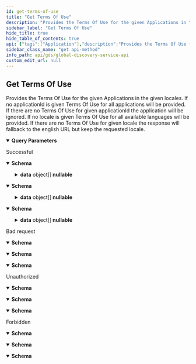 ```yaml
---
id: get-terms-of-use
title: "Get Terms Of Use"
description: "Provides the Terms Of Use for the given Applications in the given locales."
sidebar_label: "Get Terms Of Use"
hide_title: true
hide_table_of_contents: true
api: {"tags":["Application"],"description":"Provides the Terms Of Use for the given Applications in the given locales.\r\nIf no applicationId is given Terms Of Use for all applications will be provided.\r\nIf there are no Terms Of Use for given applicationId the application will be ignored.\r\nIf no locale is given Terms Of Use for all available languages will be provided.\r\nIf there are no Terms Of Use for given locale the response will fallback to the english URL but keep the requested locale.","operationId":"GetTermsOfUse","parameters":[{"name":"applicationId","in":"query","description":"Id of the tapio application","schema":{"type":"array","items":{"type":"string","format":"uuid"}}},{"name":"locale","in":"query","description":"Two letter language code according to ISO 639-1:2002","schema":{"type":"array","items":{"type":"string"}}}],"responses":{"200":{"description":"Successful","content":{"text/plain":{"schema":{"type":"object","properties":{"data":{"type":"array","items":{"type":"object","properties":{"applicationId":{"type":"string","description":"The ID of the application in tapio","format":"uuid"},"version":{"type":"string","description":"The version of the most recently published Terms Of Use","nullable":true},"locale":{"type":"string","description":"The locale of the language in which the Terms Of Use are written","nullable":true},"url":{"type":"string","description":"The URL to the most recently published Terms Of Use","format":"uri","nullable":true}},"additionalProperties":false,"description":"Information about a single Terms Of Use in a single language"},"nullable":true},"totalCount":{"type":"integer","description":"The total count of the Terms Of Use","format":"int32","readOnly":true}},"additionalProperties":false,"description":"Terms Of Use response"}},"application/json":{"schema":{"type":"object","properties":{"data":{"type":"array","items":{"type":"object","properties":{"applicationId":{"type":"string","description":"The ID of the application in tapio","format":"uuid"},"version":{"type":"string","description":"The version of the most recently published Terms Of Use","nullable":true},"locale":{"type":"string","description":"The locale of the language in which the Terms Of Use are written","nullable":true},"url":{"type":"string","description":"The URL to the most recently published Terms Of Use","format":"uri","nullable":true}},"additionalProperties":false,"description":"Information about a single Terms Of Use in a single language"},"nullable":true},"totalCount":{"type":"integer","description":"The total count of the Terms Of Use","format":"int32","readOnly":true}},"additionalProperties":false,"description":"Terms Of Use response"}},"text/json":{"schema":{"type":"object","properties":{"data":{"type":"array","items":{"type":"object","properties":{"applicationId":{"type":"string","description":"The ID of the application in tapio","format":"uuid"},"version":{"type":"string","description":"The version of the most recently published Terms Of Use","nullable":true},"locale":{"type":"string","description":"The locale of the language in which the Terms Of Use are written","nullable":true},"url":{"type":"string","description":"The URL to the most recently published Terms Of Use","format":"uri","nullable":true}},"additionalProperties":false,"description":"Information about a single Terms Of Use in a single language"},"nullable":true},"totalCount":{"type":"integer","description":"The total count of the Terms Of Use","format":"int32","readOnly":true}},"additionalProperties":false,"description":"Terms Of Use response"}}}},"400":{"description":"Bad request","content":{"text/plain":{"schema":{"type":"object","properties":{"message":{"type":"string","nullable":true},"details":{"type":"array","items":{"type":"string"},"nullable":true}},"additionalProperties":false}},"application/json":{"schema":{"type":"object","properties":{"message":{"type":"string","nullable":true},"details":{"type":"array","items":{"type":"string"},"nullable":true}},"additionalProperties":false}},"text/json":{"schema":{"type":"object","properties":{"message":{"type":"string","nullable":true},"details":{"type":"array","items":{"type":"string"},"nullable":true}},"additionalProperties":false}}}},"401":{"description":"Unauthorized","content":{"text/plain":{"schema":{"type":"object","properties":{"message":{"type":"string","nullable":true},"details":{"type":"array","items":{"type":"string"},"nullable":true}},"additionalProperties":false}},"application/json":{"schema":{"type":"object","properties":{"message":{"type":"string","nullable":true},"details":{"type":"array","items":{"type":"string"},"nullable":true}},"additionalProperties":false}},"text/json":{"schema":{"type":"object","properties":{"message":{"type":"string","nullable":true},"details":{"type":"array","items":{"type":"string"},"nullable":true}},"additionalProperties":false}}}},"403":{"description":"Forbidden","content":{"text/plain":{"schema":{"type":"object","properties":{"message":{"type":"string","nullable":true},"details":{"type":"array","items":{"type":"string"},"nullable":true}},"additionalProperties":false}},"application/json":{"schema":{"type":"object","properties":{"message":{"type":"string","nullable":true},"details":{"type":"array","items":{"type":"string"},"nullable":true}},"additionalProperties":false}},"text/json":{"schema":{"type":"object","properties":{"message":{"type":"string","nullable":true},"details":{"type":"array","items":{"type":"string"},"nullable":true}},"additionalProperties":false}}}}},"method":"get","path":"/api/application/termsOfUse","servers":[{"url":"https://globaldisco.tapio.one/"}],"security":[{"Bearer":[]}],"securitySchemes":{"Bearer":{"type":"apiKey","description":"Standard `Authorization` header using the Bearer scheme. Example: `bearer {token}`","name":"Authorization","in":"header"}},"info":{"title":"Global Discovery Service API","description":"tapio's Global Discovery Service API enables to retrieve information of subscriptions. For example, you can retrieve information about application settings which the customer has set, like paper format if you want to print something via a tapio connected application. If your application makes too many requests, HTTP status code 429 is returned. A Retry-After header is included in this response which indicates how long to wait before making the next request. HTTP 429 standard is followed.","termsOfService":"https://tapio.one/en/tapio-terms-of-use","contact":{"name":"tapio GmbH","url":"https://tapio.one","email":"developer@tapio.one"},"version":"1"},"postman":{"name":"Get Terms Of Use","description":{"content":"Provides the Terms Of Use for the given Applications in the given locales.\r\nIf no applicationId is given Terms Of Use for all applications will be provided.\r\nIf there are no Terms Of Use for given applicationId the application will be ignored.\r\nIf no locale is given Terms Of Use for all available languages will be provided.\r\nIf there are no Terms Of Use for given locale the response will fallback to the english URL but keep the requested locale.","type":"text/plain"},"url":{"path":["api","application","termsOfUse"],"host":["{{baseUrl}}"],"query":[{"disabled":false,"description":{"content":"Id of the tapio application","type":"text/plain"},"key":"applicationId","value":""},{"disabled":false,"description":{"content":"Two letter language code according to ISO 639-1:2002","type":"text/plain"},"key":"locale","value":""}],"variable":[]},"header":[{"key":"Accept","value":"text/plain"}],"method":"GET"}}
sidebar_class_name: "get api-method"
info_path: api/gds/global-discovery-service-api
custom_edit_url: null
---
```



## Get Terms Of Use



Provides the Terms Of Use for the given Applications in the given locales.
If no applicationId is given Terms Of Use for all applications will be provided.
If there are no Terms Of Use for given applicationId the application will be ignored.
If no locale is given Terms Of Use for all available languages will be provided.
If there are no Terms Of Use for given locale the response will fallback to the english URL but keep the requested locale.

<details style={{"marginBottom":"1rem"}} data-collapsed={false} open={true}><summary style={{}}><strong>Query Parameters</strong></summary><div><ul><ParamsItem className={"paramsItem"} param={{"name":"applicationId","in":"query","description":"Id of the tapio application","schema":{"type":"array","items":{"type":"string","format":"uuid"}}}}></ParamsItem><ParamsItem className={"paramsItem"} param={{"name":"locale","in":"query","description":"Two letter language code according to ISO 639-1:2002","schema":{"type":"array","items":{"type":"string"}}}}></ParamsItem></ul></div></details><div><ApiTabs><TabItem label={"200"} value={"200"}><div>

Successful

</div><div><MimeTabs schemaType={"response"}><TabItem label={"text/plain"} value={"text/plain"}><SchemaTabs><TabItem label={"Schema"} value={"Schema"}><details style={{}} data-collapsed={false} open={true}><summary style={{"textAlign":"left"}}><strong>Schema</strong></summary><div style={{"textAlign":"left","marginLeft":"1rem"}}></div><ul style={{"marginLeft":"1rem"}}><SchemaItem collapsible={true} className={"schemaItem"}><details style={{}}><summary style={{}}><strong>data</strong><span style={{"opacity":"0.6"}}> object[]</span><strong style={{"fontSize":"var(--ifm-code-font-size)","color":"var(--openapi-nullable)"}}> nullable</strong></summary><div style={{"marginLeft":"1rem"}}><li><div style={{"fontSize":"var(--ifm-code-font-size)","opacity":"0.6","marginLeft":"-.5rem","paddingBottom":".5rem"}}>Array [</div></li><SchemaItem collapsible={false} name={"applicationId"} required={false} schemaName={"uuid"} qualifierMessage={undefined} schema={{"type":"string","description":"The ID of the application in tapio","format":"uuid"}}></SchemaItem><SchemaItem collapsible={false} name={"version"} required={false} schemaName={"string"} qualifierMessage={undefined} schema={{"type":"string","description":"The version of the most recently published Terms Of Use","nullable":true}}></SchemaItem><SchemaItem collapsible={false} name={"locale"} required={false} schemaName={"string"} qualifierMessage={undefined} schema={{"type":"string","description":"The locale of the language in which the Terms Of Use are written","nullable":true}}></SchemaItem><SchemaItem collapsible={false} name={"url"} required={false} schemaName={"uri"} qualifierMessage={undefined} schema={{"type":"string","description":"The URL to the most recently published Terms Of Use","format":"uri","nullable":true}}></SchemaItem><li><div style={{"fontSize":"var(--ifm-code-font-size)","opacity":"0.6","marginLeft":"-.5rem"}}>]</div></li></div></details></SchemaItem><SchemaItem collapsible={false} name={"totalCount"} required={false} schemaName={"int32"} qualifierMessage={undefined} schema={{"type":"integer","description":"The total count of the Terms Of Use","format":"int32","readOnly":true}}></SchemaItem></ul></details></TabItem><TabItem label={"Example (from schema)"} value={"Example (from schema)"}><ResponseSamples responseExample={"{\n  \"data\": [\n    {\n      \"applicationId\": \"3fa85f64-5717-4562-b3fc-2c963f66afa6\",\n      \"version\": \"string\",\n      \"locale\": \"string\",\n      \"url\": \"string\"\n    }\n  ],\n  \"totalCount\": 0\n}"} language={"json"}></ResponseSamples></TabItem></SchemaTabs></TabItem><TabItem label={"application/json"} value={"application/json"}><SchemaTabs><TabItem label={"Schema"} value={"Schema"}><details style={{}} data-collapsed={false} open={true}><summary style={{"textAlign":"left"}}><strong>Schema</strong></summary><div style={{"textAlign":"left","marginLeft":"1rem"}}></div><ul style={{"marginLeft":"1rem"}}><SchemaItem collapsible={true} className={"schemaItem"}><details style={{}}><summary style={{}}><strong>data</strong><span style={{"opacity":"0.6"}}> object[]</span><strong style={{"fontSize":"var(--ifm-code-font-size)","color":"var(--openapi-nullable)"}}> nullable</strong></summary><div style={{"marginLeft":"1rem"}}><li><div style={{"fontSize":"var(--ifm-code-font-size)","opacity":"0.6","marginLeft":"-.5rem","paddingBottom":".5rem"}}>Array [</div></li><SchemaItem collapsible={false} name={"applicationId"} required={false} schemaName={"uuid"} qualifierMessage={undefined} schema={{"type":"string","description":"The ID of the application in tapio","format":"uuid"}}></SchemaItem><SchemaItem collapsible={false} name={"version"} required={false} schemaName={"string"} qualifierMessage={undefined} schema={{"type":"string","description":"The version of the most recently published Terms Of Use","nullable":true}}></SchemaItem><SchemaItem collapsible={false} name={"locale"} required={false} schemaName={"string"} qualifierMessage={undefined} schema={{"type":"string","description":"The locale of the language in which the Terms Of Use are written","nullable":true}}></SchemaItem><SchemaItem collapsible={false} name={"url"} required={false} schemaName={"uri"} qualifierMessage={undefined} schema={{"type":"string","description":"The URL to the most recently published Terms Of Use","format":"uri","nullable":true}}></SchemaItem><li><div style={{"fontSize":"var(--ifm-code-font-size)","opacity":"0.6","marginLeft":"-.5rem"}}>]</div></li></div></details></SchemaItem><SchemaItem collapsible={false} name={"totalCount"} required={false} schemaName={"int32"} qualifierMessage={undefined} schema={{"type":"integer","description":"The total count of the Terms Of Use","format":"int32","readOnly":true}}></SchemaItem></ul></details></TabItem><TabItem label={"Example (from schema)"} value={"Example (from schema)"}><ResponseSamples responseExample={"{\n  \"data\": [\n    {\n      \"applicationId\": \"3fa85f64-5717-4562-b3fc-2c963f66afa6\",\n      \"version\": \"string\",\n      \"locale\": \"string\",\n      \"url\": \"string\"\n    }\n  ],\n  \"totalCount\": 0\n}"} language={"json"}></ResponseSamples></TabItem></SchemaTabs></TabItem><TabItem label={"text/json"} value={"text/json"}><SchemaTabs><TabItem label={"Schema"} value={"Schema"}><details style={{}} data-collapsed={false} open={true}><summary style={{"textAlign":"left"}}><strong>Schema</strong></summary><div style={{"textAlign":"left","marginLeft":"1rem"}}></div><ul style={{"marginLeft":"1rem"}}><SchemaItem collapsible={true} className={"schemaItem"}><details style={{}}><summary style={{}}><strong>data</strong><span style={{"opacity":"0.6"}}> object[]</span><strong style={{"fontSize":"var(--ifm-code-font-size)","color":"var(--openapi-nullable)"}}> nullable</strong></summary><div style={{"marginLeft":"1rem"}}><li><div style={{"fontSize":"var(--ifm-code-font-size)","opacity":"0.6","marginLeft":"-.5rem","paddingBottom":".5rem"}}>Array [</div></li><SchemaItem collapsible={false} name={"applicationId"} required={false} schemaName={"uuid"} qualifierMessage={undefined} schema={{"type":"string","description":"The ID of the application in tapio","format":"uuid"}}></SchemaItem><SchemaItem collapsible={false} name={"version"} required={false} schemaName={"string"} qualifierMessage={undefined} schema={{"type":"string","description":"The version of the most recently published Terms Of Use","nullable":true}}></SchemaItem><SchemaItem collapsible={false} name={"locale"} required={false} schemaName={"string"} qualifierMessage={undefined} schema={{"type":"string","description":"The locale of the language in which the Terms Of Use are written","nullable":true}}></SchemaItem><SchemaItem collapsible={false} name={"url"} required={false} schemaName={"uri"} qualifierMessage={undefined} schema={{"type":"string","description":"The URL to the most recently published Terms Of Use","format":"uri","nullable":true}}></SchemaItem><li><div style={{"fontSize":"var(--ifm-code-font-size)","opacity":"0.6","marginLeft":"-.5rem"}}>]</div></li></div></details></SchemaItem><SchemaItem collapsible={false} name={"totalCount"} required={false} schemaName={"int32"} qualifierMessage={undefined} schema={{"type":"integer","description":"The total count of the Terms Of Use","format":"int32","readOnly":true}}></SchemaItem></ul></details></TabItem><TabItem label={"Example (from schema)"} value={"Example (from schema)"}><ResponseSamples responseExample={"{\n  \"data\": [\n    {\n      \"applicationId\": \"3fa85f64-5717-4562-b3fc-2c963f66afa6\",\n      \"version\": \"string\",\n      \"locale\": \"string\",\n      \"url\": \"string\"\n    }\n  ],\n  \"totalCount\": 0\n}"} language={"json"}></ResponseSamples></TabItem></SchemaTabs></TabItem></MimeTabs></div></TabItem><TabItem label={"400"} value={"400"}><div>

Bad request

</div><div><MimeTabs schemaType={"response"}><TabItem label={"text/plain"} value={"text/plain"}><SchemaTabs><TabItem label={"Schema"} value={"Schema"}><details style={{}} data-collapsed={false} open={true}><summary style={{"textAlign":"left"}}><strong>Schema</strong></summary><div style={{"textAlign":"left","marginLeft":"1rem"}}></div><ul style={{"marginLeft":"1rem"}}><SchemaItem collapsible={false} name={"message"} required={false} schemaName={"string"} qualifierMessage={undefined} schema={{"type":"string","nullable":true}}></SchemaItem><SchemaItem collapsible={false} name={"details"} required={false} schemaName={"string[]"} qualifierMessage={undefined} schema={{"type":"array","items":{"type":"string"},"nullable":true}}></SchemaItem></ul></details></TabItem><TabItem label={"Example (from schema)"} value={"Example (from schema)"}><ResponseSamples responseExample={"{\n  \"message\": \"string\",\n  \"details\": [\n    \"string\"\n  ]\n}"} language={"json"}></ResponseSamples></TabItem></SchemaTabs></TabItem><TabItem label={"application/json"} value={"application/json"}><SchemaTabs><TabItem label={"Schema"} value={"Schema"}><details style={{}} data-collapsed={false} open={true}><summary style={{"textAlign":"left"}}><strong>Schema</strong></summary><div style={{"textAlign":"left","marginLeft":"1rem"}}></div><ul style={{"marginLeft":"1rem"}}><SchemaItem collapsible={false} name={"message"} required={false} schemaName={"string"} qualifierMessage={undefined} schema={{"type":"string","nullable":true}}></SchemaItem><SchemaItem collapsible={false} name={"details"} required={false} schemaName={"string[]"} qualifierMessage={undefined} schema={{"type":"array","items":{"type":"string"},"nullable":true}}></SchemaItem></ul></details></TabItem><TabItem label={"Example (from schema)"} value={"Example (from schema)"}><ResponseSamples responseExample={"{\n  \"message\": \"string\",\n  \"details\": [\n    \"string\"\n  ]\n}"} language={"json"}></ResponseSamples></TabItem></SchemaTabs></TabItem><TabItem label={"text/json"} value={"text/json"}><SchemaTabs><TabItem label={"Schema"} value={"Schema"}><details style={{}} data-collapsed={false} open={true}><summary style={{"textAlign":"left"}}><strong>Schema</strong></summary><div style={{"textAlign":"left","marginLeft":"1rem"}}></div><ul style={{"marginLeft":"1rem"}}><SchemaItem collapsible={false} name={"message"} required={false} schemaName={"string"} qualifierMessage={undefined} schema={{"type":"string","nullable":true}}></SchemaItem><SchemaItem collapsible={false} name={"details"} required={false} schemaName={"string[]"} qualifierMessage={undefined} schema={{"type":"array","items":{"type":"string"},"nullable":true}}></SchemaItem></ul></details></TabItem><TabItem label={"Example (from schema)"} value={"Example (from schema)"}><ResponseSamples responseExample={"{\n  \"message\": \"string\",\n  \"details\": [\n    \"string\"\n  ]\n}"} language={"json"}></ResponseSamples></TabItem></SchemaTabs></TabItem></MimeTabs></div></TabItem><TabItem label={"401"} value={"401"}><div>

Unauthorized

</div><div><MimeTabs schemaType={"response"}><TabItem label={"text/plain"} value={"text/plain"}><SchemaTabs><TabItem label={"Schema"} value={"Schema"}><details style={{}} data-collapsed={false} open={true}><summary style={{"textAlign":"left"}}><strong>Schema</strong></summary><div style={{"textAlign":"left","marginLeft":"1rem"}}></div><ul style={{"marginLeft":"1rem"}}><SchemaItem collapsible={false} name={"message"} required={false} schemaName={"string"} qualifierMessage={undefined} schema={{"type":"string","nullable":true}}></SchemaItem><SchemaItem collapsible={false} name={"details"} required={false} schemaName={"string[]"} qualifierMessage={undefined} schema={{"type":"array","items":{"type":"string"},"nullable":true}}></SchemaItem></ul></details></TabItem><TabItem label={"Example (from schema)"} value={"Example (from schema)"}><ResponseSamples responseExample={"{\n  \"message\": \"string\",\n  \"details\": [\n    \"string\"\n  ]\n}"} language={"json"}></ResponseSamples></TabItem></SchemaTabs></TabItem><TabItem label={"application/json"} value={"application/json"}><SchemaTabs><TabItem label={"Schema"} value={"Schema"}><details style={{}} data-collapsed={false} open={true}><summary style={{"textAlign":"left"}}><strong>Schema</strong></summary><div style={{"textAlign":"left","marginLeft":"1rem"}}></div><ul style={{"marginLeft":"1rem"}}><SchemaItem collapsible={false} name={"message"} required={false} schemaName={"string"} qualifierMessage={undefined} schema={{"type":"string","nullable":true}}></SchemaItem><SchemaItem collapsible={false} name={"details"} required={false} schemaName={"string[]"} qualifierMessage={undefined} schema={{"type":"array","items":{"type":"string"},"nullable":true}}></SchemaItem></ul></details></TabItem><TabItem label={"Example (from schema)"} value={"Example (from schema)"}><ResponseSamples responseExample={"{\n  \"message\": \"string\",\n  \"details\": [\n    \"string\"\n  ]\n}"} language={"json"}></ResponseSamples></TabItem></SchemaTabs></TabItem><TabItem label={"text/json"} value={"text/json"}><SchemaTabs><TabItem label={"Schema"} value={"Schema"}><details style={{}} data-collapsed={false} open={true}><summary style={{"textAlign":"left"}}><strong>Schema</strong></summary><div style={{"textAlign":"left","marginLeft":"1rem"}}></div><ul style={{"marginLeft":"1rem"}}><SchemaItem collapsible={false} name={"message"} required={false} schemaName={"string"} qualifierMessage={undefined} schema={{"type":"string","nullable":true}}></SchemaItem><SchemaItem collapsible={false} name={"details"} required={false} schemaName={"string[]"} qualifierMessage={undefined} schema={{"type":"array","items":{"type":"string"},"nullable":true}}></SchemaItem></ul></details></TabItem><TabItem label={"Example (from schema)"} value={"Example (from schema)"}><ResponseSamples responseExample={"{\n  \"message\": \"string\",\n  \"details\": [\n    \"string\"\n  ]\n}"} language={"json"}></ResponseSamples></TabItem></SchemaTabs></TabItem></MimeTabs></div></TabItem><TabItem label={"403"} value={"403"}><div>

Forbidden

</div><div><MimeTabs schemaType={"response"}><TabItem label={"text/plain"} value={"text/plain"}><SchemaTabs><TabItem label={"Schema"} value={"Schema"}><details style={{}} data-collapsed={false} open={true}><summary style={{"textAlign":"left"}}><strong>Schema</strong></summary><div style={{"textAlign":"left","marginLeft":"1rem"}}></div><ul style={{"marginLeft":"1rem"}}><SchemaItem collapsible={false} name={"message"} required={false} schemaName={"string"} qualifierMessage={undefined} schema={{"type":"string","nullable":true}}></SchemaItem><SchemaItem collapsible={false} name={"details"} required={false} schemaName={"string[]"} qualifierMessage={undefined} schema={{"type":"array","items":{"type":"string"},"nullable":true}}></SchemaItem></ul></details></TabItem><TabItem label={"Example (from schema)"} value={"Example (from schema)"}><ResponseSamples responseExample={"{\n  \"message\": \"string\",\n  \"details\": [\n    \"string\"\n  ]\n}"} language={"json"}></ResponseSamples></TabItem></SchemaTabs></TabItem><TabItem label={"application/json"} value={"application/json"}><SchemaTabs><TabItem label={"Schema"} value={"Schema"}><details style={{}} data-collapsed={false} open={true}><summary style={{"textAlign":"left"}}><strong>Schema</strong></summary><div style={{"textAlign":"left","marginLeft":"1rem"}}></div><ul style={{"marginLeft":"1rem"}}><SchemaItem collapsible={false} name={"message"} required={false} schemaName={"string"} qualifierMessage={undefined} schema={{"type":"string","nullable":true}}></SchemaItem><SchemaItem collapsible={false} name={"details"} required={false} schemaName={"string[]"} qualifierMessage={undefined} schema={{"type":"array","items":{"type":"string"},"nullable":true}}></SchemaItem></ul></details></TabItem><TabItem label={"Example (from schema)"} value={"Example (from schema)"}><ResponseSamples responseExample={"{\n  \"message\": \"string\",\n  \"details\": [\n    \"string\"\n  ]\n}"} language={"json"}></ResponseSamples></TabItem></SchemaTabs></TabItem><TabItem label={"text/json"} value={"text/json"}><SchemaTabs><TabItem label={"Schema"} value={"Schema"}><details style={{}} data-collapsed={false} open={true}><summary style={{"textAlign":"left"}}><strong>Schema</strong></summary><div style={{"textAlign":"left","marginLeft":"1rem"}}></div><ul style={{"marginLeft":"1rem"}}><SchemaItem collapsible={false} name={"message"} required={false} schemaName={"string"} qualifierMessage={undefined} schema={{"type":"string","nullable":true}}></SchemaItem><SchemaItem collapsible={false} name={"details"} required={false} schemaName={"string[]"} qualifierMessage={undefined} schema={{"type":"array","items":{"type":"string"},"nullable":true}}></SchemaItem></ul></details></TabItem><TabItem label={"Example (from schema)"} value={"Example (from schema)"}><ResponseSamples responseExample={"{\n  \"message\": \"string\",\n  \"details\": [\n    \"string\"\n  ]\n}"} language={"json"}></ResponseSamples></TabItem></SchemaTabs></TabItem></MimeTabs></div></TabItem></ApiTabs></div>
      